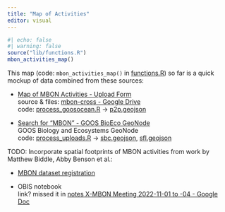 ```yaml
---
title: "Map of Activities"
editor: visual
---
```


```r
#| echo: false
#| warning: false
source("lib/functions.R")
mbon_activities_map()
```

This map (code: `mbon_activities_map()` in [functions.R](https://github.com/marinebon/map-of-activities/blob/main/lib/functions.R)) so far is a quick mockup of data combined from these sources:

-   [Map of MBON Activities - Upload Form](https://docs.google.com/forms/d/e/1FAIpQLScEGBgY0liaIjY3cT4Celzz6XbU72NfMNo_U89TtKMU7G-s_g/viewform?usp=sf_link)\
    source & files: [mbon-cross - Google Drive](https://drive.google.com/drive/folders/16Px-nka478LjmDhB5wPRMGaZsuH3V5Gk)\
    code: [process_goosocean.R](https://github.com/marinebon/map-of-activities/blob/main/lib/process_goosocean.R) → [p2p.geojson](https://github.com/marinebon/map-of-activities/blob/main/data/p2p.geojson)

-   [Search for "MBON" - GOOS BioEco GeoNode](https://geonode.goosocean.org/search/?title__icontains=MBON&abstract__icontains=MBON&purpose__icontains=MBON&f_method=or&limit=5&offset=0)\
    GOOS Biology and Ecosystems GeoNode\
    code: [process_uploads.R](https://github.com/marinebon/map-of-activities/blob/main/lib/process_uploads.R) → [sbc.geojson](https://github.com/marinebon/map-of-activities/blob/main/data/sbc.geojson), [sfl.geojson](https://github.com/marinebon/map-of-activities/blob/main/data/sfl.geojson)

TODO: Incorporate spatial footprints of MBON activities from work by Matthew Biddle, Abby Benson et al.:

-   [MBON dataset registration](https://docs.google.com/forms/d/e/1FAIpQLSfguACbLmcLiFxHKsR5W5Mv9nEfd0E8oX2rY78gdwAYTrq_zA/viewform)

-   OBIS notebook\
    link? missed it in [notes X-MBON Meeting 2022-11-01 to -04 - Google Doc](https://docs.google.com/document/d/1RzGZSnycUchnRfcca5wbBSi0nioNqkTL8PxVhhgmf0E/edit#)\

    \
